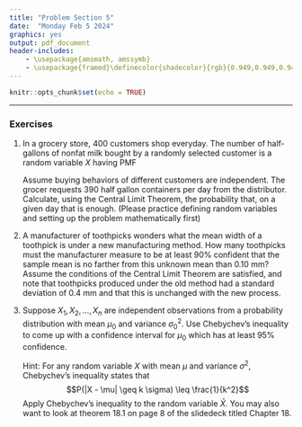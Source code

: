 ```yaml
---
title: "Problem Section 5"
date:  "Monday Feb 5 2024"
graphics: yes
output: pdf_document
header-includes:
    - \usepackage{amsmath, amssymb}
    - \usepackage{framed}\definecolor{shadecolor}{rgb}{0.949,0.949,0.949}
---
```


```r
knitr::opts_chunk$set(echo = TRUE)
```

\begin{shaded}

\textbf{Learning Outcomes}

The problems are designed to build conceptual understanding and problem-solving skills. The emphasis is on learning to find, evaluate and build confidence. The specific tasks include: 

   - Calculate probabilities using the Central Limit Theorem.
   
   - Construct a confidence interval using Chebychev's inequality
   
   - Construct a confidence interval by inverting a probability statement
   
   - Calculate the sample size for a desired margin of error
   
   - Back up and support work with relevant explanations


\end{shaded}


* * *

### Exercises 

1. In a grocery store, 400 customers shop everyday. The number of half-gallons of nonfat milk bought by a randomly selected customer is a random variable $X$ having PMF
\begin{align*}
f(x) &= \left\{ \begin{array}{cc}
                0.3 & x=0\\
                0.5 & x=1 \\
                0.2 & x=2 \end{array} \right.
\end{align*}

   Assume buying behaviors of different customers are independent. The grocer requests 390 half gallon containers per day from the distributor. Calculate, using the Central Limit Theorem,  the probability that, on a given day that is enough.  (Please practice defining random variables and setting up the problem mathematically first)
   

2. A manufacturer of toothpicks wonders what the mean width of a toothpick is under a new manufacturing
method. How many toothpicks must the manufacturer measure to be at least 90% confident that the sample 
mean is no farther from this unknown mean than 0.10 mm? Assume the conditions of the Central Limit
Theorem are satisfied, and note that toothpicks produced under the old method had a standard deviation
of 0.4 mm and that this is unchanged with the new process.

   

3. Suppose $X_1, X_2, \dots, X_n$ are independent observations from a probability distribution with mean $\mu_0$ and variance $\sigma^2_0$.  Use Chebychev's inequality to come up with a confidence interval for $\mu_0$ which has at least 95% confidence.  

   Hint: For any random variable $X$ with mean $\mu$ and variance $\sigma^2$, Chebychev's inequality states that 
$$P(|X - \mu| \geq k \sigma) \leq \frac{1}{k^2}$$
  Apply Chebychev's inequality to the random variable $\bar{X}$. You may also want to look at theorem 18.1 on page 8 of the slidedeck titled Chapter 18.

